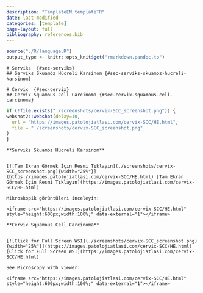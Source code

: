 ```yaml
---
description: "TemplateEN templateTR"
date: last-modified
categories: [template]
page-layout: full
bibliography: references.bib
---
```


```r
source("./R/language.R")
output_type <- knitr::opts_knit$get("rmarkdown.pandoc.to")
```

```asis
# Serviks  {#sec-serviks} 
## Serviks Skuamöz Hücreli Karsinom {#sec-serviks-skuamoz-hucreli-karsinom} 
```

```asis
# Cervix  {#sec-cervix} 
## Cervix Squamous Cell Carcinoma {#sec-cervix-squamous-cell-carcinoma} 
```

```r
if (!file.exists("./screenshots/cervix-SCC_screenshot.png")) {
webshot2::webshot(delay=10,
  url = "https://images.patolojiatlasi.com/cervix-SCC/HE.html",
  file = "./screenshots/cervix-SCC_screenshot.png"
)
}
```


```asis

**Serviks Skuamöz Hücreli Karsinom**


[![Tam Ekran Görmek İçin Resmi Tıklayın](./screenshots/cervix-SCC_screenshot.png){width="25%"}](https://images.patolojiatlasi.com/cervix-SCC/HE.html) [Tam Ekran Görmek İçin Resmi Tıklayın](https://images.patolojiatlasi.com/cervix-SCC/HE.html)
```



```asis

Mikroskopik görüntüleri inceleyin:

<iframe src="https://images.patolojiatlasi.com/cervix-SCC/HE.html" style="height:600px;width:100%;" data-external="1"></iframe>

```

```asis

**Cervix Squamous Cell Carcinoma**


[![Click for Full Screen WSI](./screenshots/cervix-SCC_screenshot.png){width="25%"}](https://images.patolojiatlasi.com/cervix-SCC/HE.html) [Click for Full Screen WSI](https://images.patolojiatlasi.com/cervix-SCC/HE.html)

```

```asis

See Microscopy with viewer: 

<iframe src="https://images.patolojiatlasi.com/cervix-SCC/HE.html" style="height:600px;width:100%;" data-external="1"></iframe>

```
